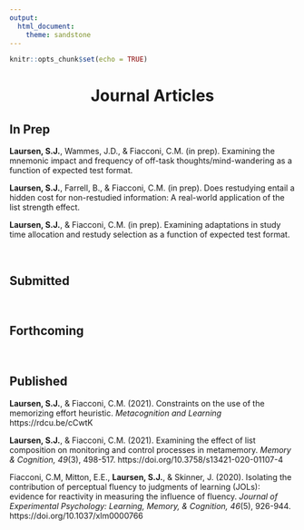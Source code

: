 ```yaml
---
output: 
  html_document:
    theme: sandstone
---
```


```r
knitr::opts_chunk$set(echo = TRUE)
```

<center> <h1>**Journal Articles**</h1> </center>

## In Prep

**Laursen, S.J.**, Wammes, J.D., & Fiacconi, C.M. (in prep). Examining the mnemonic impact and frequency of off-task thoughts/mind-wandering as a function of expected test format.

**Laursen, S.J.**, Farrell, B., & Fiacconi, C.M. (in prep). Does restudying entail a hidden cost for non-restudied information: A real-world application of the list strength effect.

**Laursen, S.J.**, & Fiacconi, C.M. (in prep). Examining adaptations in study time allocation and restudy selection as a function of expected test format.


&nbsp;  

## Submitted



&nbsp;  

## Forthcoming  



&nbsp;  

## Published

**Laursen, S.J.**, & Fiacconi, C.M. (2021). Constraints on the use of the memorizing effort heuristic. *Metacognition and Learning* https://rdcu.be/cCwtK

**Laursen, S.J.**, & Fiacconi, C.M. (2021). Examining the effect of list composition on monitoring and control processes in metamemory. *Memory & Cognition, 49*(3), 498-517. https://doi.org/10.3758/s13421-020-01107-4

Fiacconi, C.M, Mitton, E.E., **Laursen, S.J.**, & Skinner, J. (2020). Isolating the contribution of perceptual fluency to judgments of learning (JOLs): evidence for reactivity in measuring the influence of fluency. *Journal of Experimental Psychology: Learning, Memory, & Cognition, 46*(5), 926-944. https://doi.org/10.1037/xlm0000766
